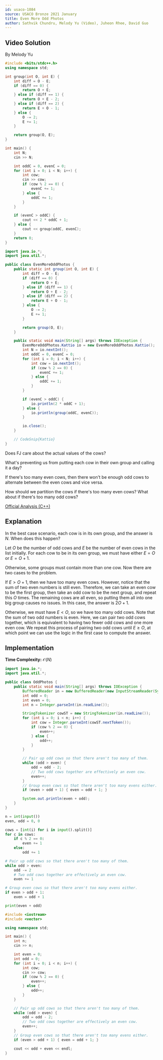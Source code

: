 ```yaml
---
id: usaco-1084
source: USACO Bronze 2021 January
title: Even More Odd Photos
author: Sathvik Chundru, Melody Yu (Video), Juheon Rhee, David Guo
---
```


## Video Solution

By Melody Yu

<YouTube id="RYeYSB53dSY" />

<Spoiler title="Video Solution Code">
<LanguageSection>
<CPPSection>

```cpp
#include <bits/stdc++.h>
using namespace std;

int group(int O, int E) {
	int diff = O - E;
	if (diff == 0) {
		return O + E;
	} else if (diff == 1) {
		return O + E - 2;
	} else if (diff == 2) {
		return E + O - 1;
	} else {
		O -= 2;
		E += 1;
	}

	return group(O, E);
}

int main() {
	int N;
	cin >> N;

	int oddC = 0, evenC = 0;
	for (int i = 0; i < N; i++) {
		int cow;
		cin >> cow;
		if (cow % 2 == 0) {
			evenC += 1;
		} else {
			oddC += 1;
		}
	}

	if (evenC > oddC) {
		cout << 2 * oddC + 1;
	} else {
		cout << group(oddC, evenC);
	}
	return 0;
}
```

</CPPSection>
<JavaSection>

```java
import java.io.*;
import java.util.*;

public class EvenMoreOddPhotos {
	public static int group(int O, int E) {
		int diff = O - E;
		if (diff == 0) {
			return O + E;
		} else if (diff == 1) {
			return O + E - 2;
		} else if (diff == 2) {
			return E + O - 1;
		} else {
			O -= 2;
			E += 1;
		}

		return group(O, E);
	}

	public static void main(String[] args) throws IOException {
		EvenMoreOddPhotos.Kattio io = new EvenMoreOddPhotos.Kattio();
		int N = io.nextInt();
		int oddC = 0, evenC = 0;
		for (int i = 0; i < N; i++) {
			int cow = io.nextInt();
			if (cow % 2 == 0) {
				evenC += 1;
			} else {
				oddC += 1;
			}
		}

		if (evenC > oddC) {
			io.println(2 * oddC + 1);
		} else {
			io.println(group(oddC, evenC));
		}

		io.close();
	}

	// CodeSnip{Kattio}
}
```

</JavaSection>
</LanguageSection>
</Spoiler>

<Spoiler title="Hint 1">

Does FJ care about the actual values of the cows?

</Spoiler>

<Spoiler title="Hint 2">

What's preventing us from putting each cow in their own group
and calling it a day?

</Spoiler>

<Spoiler title="Answer to Hint 2">

If there's too many even cows, then there won't be enough odd cows to alternate
between the even cows and vice versa.

</Spoiler>

<Spoiler title="Hint 3">

How should we partition the cows if there's too many even cows?
What about if there's too many odd cows?

</Spoiler>

<Spoiler title="Solution">

[Official Analysis (C++)](http://www.usaco.org/current/data/sol_prob2_bronze_jan21.html)

## Explanation

In the best case scenario, each cow is in its own group, and the answer is $N$. When does this happen?

Let $O$ be the number of odd cows and $E$ be the number of even cows in the list initially. For each cow to be in its own group, we must have either $E = O$ or $E = O + 1$.

Otherwise, some groups must contain more than one cow. Now there are two cases to the problem.

If $E \gt O + 1$, then we have too many even cows. However, notice that the sum of two even numbers is still even. Therefore, we can take an even cow to be the first group, then take an odd cow to be the next group, and repeat this $O$ times. The remaining cows are all even, so putting them all into one big group causes no issues. In this case, the answer is $2O + 1$.

Otherwise, we must have $E < O$, so we have too many odd cows. Note that the sum of two odd numbers is even. Here, we can pair two odd cows together, which is equivalent to having two fewer odd cows and one more even cow. We repeat this process of pairing two odd cows until $E \ge O$, at which point we can use the logic in the first case to compute the answer.

## Implementation

**Time Complexity:** $\mathcal{O}(N)$

<LanguageSection>
<JavaSection>

```java
import java.io.*;
import java.util.*;

public class OddPhotos {
	public static void main(String[] args) throws IOException {
		BufferedReader in = new BufferedReader(new InputStreamReader(System.in));
		int odd = 0;
		int even = 0;
		int n = Integer.parseInt(in.readLine());

		StringTokenizer cowST = new StringTokenizer(in.readLine());
		for (int i = 0; i < n; i++) {
			int cow = Integer.parseInt(cowST.nextToken());
			if (cow % 2 == 0) {
				even++;
			} else {
				odd++;
			}
		}

		// Pair up odd cows so that there aren't too many of them.
		while (odd > even) {
			odd = odd - 2;
			// Two odd cows together are effectively an even cow.
			even++;
		}
		// Group even cows so that there aren't too many evens either.
		if (even > odd + 1) { even = odd + 1; }

		System.out.println(even + odd);
	}
}
```

</JavaSection>
<PySection>

```py
n = int(input())
even, odd = 0, 0

cows = [int(i) for i in input().split()]
for c in cows:
	if c % 2 == 0:
		even += 1
	else:
		odd += 1

# Pair up odd cows so that there aren't too many of them.
while odd > even:
	odd -= 2
	# Two odd cows together are effectively an even cow.
	even += 1

# Group even cows so that there aren't too many evens either.
if even > odd + 1:
	even = odd + 1

print(even + odd)
```

</PySection>
<CPPSection>

```cpp
#include <iostream>
#include <vector>

using namespace std;

int main() {
	int n;
	cin >> n;

	int even = 0;
	int odd = 0;
	for (int i = 0; i < n; i++) {
		int cow;
		cin >> cow;
		if (cow % 2 == 0) {
			even++;
		} else {
			odd++;
		}
	}

	// Pair up odd cows so that there aren't too many of them.
	while (odd > even) {
		odd = odd - 2;
		// Two odd cows together are effectively an even cow.
		even++;
	}
	// Group even cows so that there aren't too many evens either.
	if (even > odd + 1) { even = odd + 1; }

	cout << odd + even << endl;
}
```

</CPPSection>
</LanguageSection>
</Spoiler>
